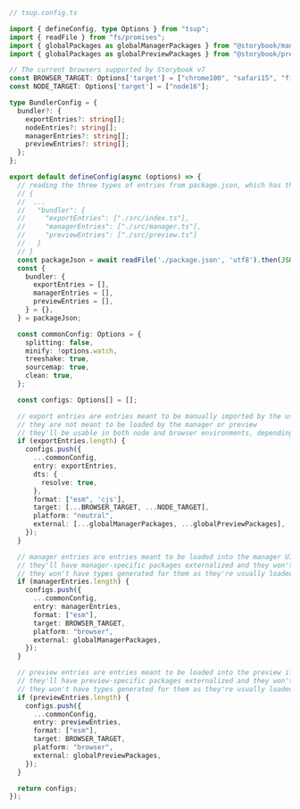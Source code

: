 ```ts
// tsup.config.ts

import { defineConfig, type Options } from "tsup";
import { readFile } from "fs/promises";
import { globalPackages as globalManagerPackages } from "@storybook/manager/globals";
import { globalPackages as globalPreviewPackages } from "@storybook/preview/globals";

// The current browsers supported by Storybook v7
const BROWSER_TARGET: Options['target'] = ["chrome100", "safari15", "firefox91"];
const NODE_TARGET: Options['target'] = ["node16"];

type BundlerConfig = {
  bundler?: {
    exportEntries?: string[];
    nodeEntries?: string[];
    managerEntries?: string[];
    previewEntries?: string[];
  };
};

export default defineConfig(async (options) => {
  // reading the three types of entries from package.json, which has the following structure:
  // {
  //  ...
  //   "bundler": {
  //     "exportEntries": ["./src/index.ts"],
  //     "managerEntries": ["./src/manager.ts"],
  //     "previewEntries": ["./src/preview.ts"]
  //   }
  // }
  const packageJson = await readFile('./package.json', 'utf8').then(JSON.parse) as BundlerConfig;
  const {
    bundler: {
      exportEntries = [],
      managerEntries = [],
      previewEntries = [],
    } = {},
  } = packageJson;

  const commonConfig: Options = {
    splitting: false,
    minify: !options.watch,
    treeshake: true,
    sourcemap: true,
    clean: true,
  };

  const configs: Options[] = [];

  // export entries are entries meant to be manually imported by the user
  // they are not meant to be loaded by the manager or preview
  // they'll be usable in both node and browser environments, depending on which features and modules they depend on
  if (exportEntries.length) {
    configs.push({
      ...commonConfig,
      entry: exportEntries,
      dts: {
        resolve: true,
      },
      format: ["esm", 'cjs'],
      target: [...BROWSER_TARGET, ...NODE_TARGET],
      platform: "neutral",
      external: [...globalManagerPackages, ...globalPreviewPackages],
    });
  }

  // manager entries are entries meant to be loaded into the manager UI
  // they'll have manager-specific packages externalized and they won't be usable in node
  // they won't have types generated for them as they're usually loaded automatically by Storybook
  if (managerEntries.length) {
    configs.push({
      ...commonConfig,
      entry: managerEntries,
      format: ["esm"],
      target: BROWSER_TARGET,
      platform: "browser",
      external: globalManagerPackages,
    });
  }

  // preview entries are entries meant to be loaded into the preview iframe
  // they'll have preview-specific packages externalized and they won't be usable in node
  // they won't have types generated for them as they're usually loaded automatically by Storybook
  if (previewEntries.length) {
    configs.push({
      ...commonConfig,
      entry: previewEntries,
      format: ["esm"],
      target: BROWSER_TARGET,
      platform: "browser",
      external: globalPreviewPackages,
    });
  }

  return configs;
});
```
